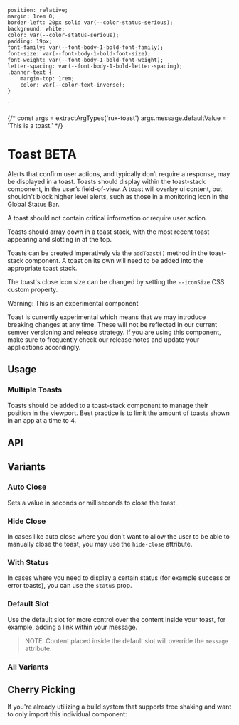 
    position: relative;
    margin: 1rem 0;
    border-left: 20px solid var(--color-status-serious);
    background: white;
    color: var(--color-status-serious);
    padding: 19px;
    font-family: var(--font-body-1-bold-font-family);
    font-size: var(--font-body-1-bold-font-size);
    font-weight: var(--font-body-1-bold-font-weight);
    letter-spacing: var(--font-body-1-bold-letter-spacing);
    .banner-text {
        margin-top: 1rem;
        color: var(--color-text-inverse);
    }
`

{/* const args = extractArgTypes('rux-toast')
args.message.defaultValue =
    'This is a toast.' */}

<Meta of={ToastStories} />

# Toast <BetaTag>BETA</BetaTag>

Alerts that confirm user actions, and typically don’t require a response, may be displayed in a toast. Toasts should display within the toast-stack component, in the user’s field-of-view. A toast will overlay ui content, but shouldn't block higher level alerts, such as those in a monitoring icon in the Global Status Bar.

A toast should not contain critical information or require user action.

Toasts should array down in a toast stack, with the most recent toast appearing and slotting in at the top.

Toasts can be created imperatively via the `addToast()` method in the toast-stack component. A toast on its own will need to be added into the appropriate toast stack.

The toast's close icon size can be changed by setting the `--iconSize` CSS custom property.

<StyledDiv>
  <div>Warning: This is an experimental component</div>

  <p class="banner-text">
    Toast is currently experimental which means that we may introduce breaking changes at any time.
    These will not be reflected in our current semver versioning and release strategy.
    If you are using this component, make sure to frequently check our release notes and update your
    applications accordingly.
  </p>
</StyledDiv>

<Canvas of={ToastStories.Default} />

## Usage

### Multiple Toasts

Toasts should be added to a toast-stack component to manage their position in the viewport. Best practice is to limit the amount of toasts shown in an app at a time to 4.

## API

<Controls />

## Variants

### Auto Close

Sets a value in seconds or milliseconds to close the toast.

<Canvas of={ToastStories.AutoClose} />

### Hide Close

In cases like auto close where you don't want to allow the user to be able to manually close the toast,
you may use the `hide-close` attribute.

<Canvas of={ToastStories.HideClose} />

### With Status

In cases where you need to display a certain status (for example success or error toasts), you can use
the `status` prop.

<Canvas of={ToastStories.WithStatus} />

### Default Slot

Use the default slot for more control over the content inside your toast, for example, adding a link
within your message.

> NOTE: Content placed inside the default slot will override the `message` attribute.

<Canvas of={ToastStories.DefaultSlot} />

### All Variants

<Canvas of={ToastStories.AllVariants} />

## Cherry Picking

If you're already utilizing a build system that supports tree shaking and want to only import this individual component:

```js
import { RuxToast } from '@astrouxds/astro-web-components/dist/components/rux-toast'
import { RuxToastStack } from '@astrouxds/astro-web-components/dist/components/rux-toast-stack'
import { RuxIcon } from '@astrouxds/astro-web-components/dist/components/rux-icon'
import { RuxIconClear } from '@astrouxds/astro-web-components/dist/components/rux-icon-clear'
customElements.define('rux-toast', RuxToast)
customElements.define('rux-toast-stack', RuxToastStack)
customElements.define('rux-icon', RuxIcon)
customElements.define('rux-icon-clear', RuxIconClear)
```
